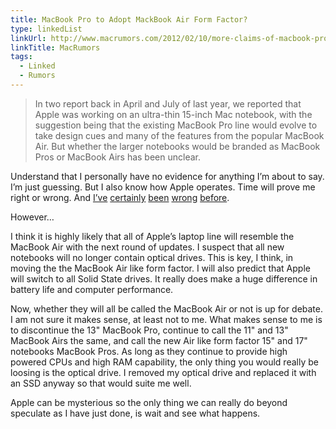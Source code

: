 ```yaml
---
title: MacBook Pro to Adopt MackBook Air Form Factor?
type: linkedList
linkUrl: http://www.macrumors.com/2012/02/10/more-claims-of-macbook-pro-adopting-macbook-air-form-factor-in-2012-redesign/
linkTitle: MacRumors
tags:
  - Linked
  - Rumors
---
```


> In two report back in April and July of last year, we reported that Apple was working on an ultra-thin 15-inch Mac notebook, with the suggestion being that the existing MacBook Pro line would evolve to take design cues and many of the features from the popular MacBook Air. But whether the larger notebooks would be branded as MacBook Pros or MacBook Airs has been unclear.

Understand that I personally have no evidence for anything I’m about to say. I’m just guessing. But I also know how Apple operates. Time will prove me right or wrong. And [I’ve](/blog/2010/08/10/the-verizon-rumor-mill-is-yapping-again) [certainly](/blog/2010/08/23/the-verizon-drumbeat-grows-ever-stronger) [been](/blog/2010/09/23/a-verizon-iphone-not-so-fast) [wrong](/blog/2010/10/07/can-you-hear-me-now) [before](/blog/2011/01/12/verizons-dream-comes-true-so-does-mine).

However…

I think it is highly likely that all of Apple’s laptop line will resemble the MacBook Air with the next round of updates. I suspect that all new notebooks will no longer contain optical drives. This is key, I think, in moving the the MacBook Air like form factor. I will also predict that Apple will switch to all Solid State drives. It really does make a huge difference in battery life and computer performance.

Now, whether they will all be called the MacBook Air or not is up for debate. I am not sure it makes sense, at least not to me. What makes sense to me is to discontinue the 13" MacBook Pro, continue to call the 11" and 13" MacBook Airs the same, and call the new Air like form factor 15" and 17" notebooks MacBook Pros. As long as they continue to provide high powered CPUs and high RAM capability, the only thing you would really be loosing is the optical drive. I removed my optical drive and replaced it with an SSD anyway so that would suite me well.

Apple can be mysterious so the only thing we can really do beyond speculate as I have just done, is wait and see what happens.
